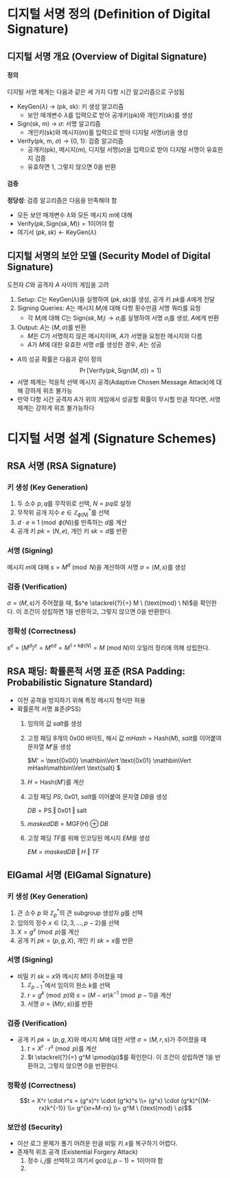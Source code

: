 # 디지털 서명 정의 (Definition of Digital Signature)
## 디지털 서명 개요 (Overview of Digital Signature)

#### 정의
디지털 서명 체계는 다음과 같은 세 가지 다항 시간 알고리즘으로 구성됨
- KeyGen($\lambda$) $\rightarrow$ (pk, sk): 키 생성 알고리즘
	- 보안 매개변수 $\lambda$를 입력으로 받아 공개키(pk)와 개인키(sk)를 생성
- Sign(sk, m) $\rightarrow$ $\sigma$: 서명 알고리즘
	- 개인키(sk)와 메시지(m)를 입력으로 받아 디지털 서명($\sigma$)을 생성
- Verify(pk, m, $\sigma$) $\rightarrow$ {0, 1}: 검증 알고리즘
	- 공개키(pk), 메시지(m), 디지털 서명($\sigma$)을 입력으로 받아 디지털 서명이 유효한지 검증
	- 유효하면 1, 그렇지 않으면 0을 반환

#### 검증
**정당성**: 검증 알고리즘은 다음을 만족해야 함
- 모든 보안 매개변수 $\lambda$와 모든 메시지 $m$에 대해
- $\text{Verify}(pk, \text{Sign}(sk, M)) = 1$이어야 함
- 여기서 $(pk, sk) \leftarrow \text{KeyGen}(\lambda)$

## 디지털 서명의 보안 모델 (Security Model of Digital Signature)
도전자 $C$와 공격자 $A$ 사이의 게임을 고려
1. Setup: $C$는 KeyGen($\lambda$)을 실행하여 $(pk, sk)$를 생성, 공개 키 $pk$를 $A$에게 전달
2. Signing Queries: $A$는 메시지 $M_i$에 대해 다항 횟수만큼 서명 쿼리를 요청
	- 각 $M_i$에 대해 $C$는 $\text{Sign}(sk, M_i) → \sigma_i$를 실행하여 서명 $\sigma_i$를 생성, $A$에게 반환
3. Output: $A$는 $(M, \sigma)$를 반환
	- $M$은 $C$가 서명하지 않은 메시지이며, $A$가 서명을 요청한 메시지와 다름
	- $A$가 $M$에 대한 유효한 서명 $\sigma$를 생성한 경우, $A$는 성공

- $A$의 성공 확률은 다음과 같이 정의
$$\Pr[\text{Verify}(pk, \text{Sign}(M, \sigma)) = 1]$$
- 서명 체계는 적응적 선택 메시지 공격(Adaptive Chosen Message Attack)에 대해 강하게 위조 불가능
- 만약 다항 시간 공격자 $A$가 위의 게임에서 성공할 확률이 무시할 만큼 작다면, 서명 체계는 강하게 위조 불가능하다

# 디지털 서명 설계 (Signature Schemes)
## RSA 서명 (RSA Signature)
### 키 생성 (Key Generation)
1. 두 소수 $p, q$를 무작위로 선택, $N = pq$로 설정
2. 무작위 공개 지수 $e \in \mathbb{Z}^*_{\phi(N)}$를 선택
3. $d \cdot e \equiv 1 \pmod{\phi(N)}$를 만족하는 $d$를 계산
4. 공개 키 $pk = (N, e)$, 개인 키 $sk = d$를 반환

### 서명 (Signing)
메시지 $m$에 대해 $s = M^d \pmod{N}$을 계산하여 서명 $\sigma =(M, s)$를 생성

### 검증 (Verification)
$\sigma = (M, s)$가 주어졌을 때, $s^e \stackrel{?}{=} M \ (\text{mod} \ N)$을 확인한다. 이 조건이 성립하면 1을 반환하고, 그렇지 않으면 0을 반환한다.

### 정확성 (Correctness)
$s^e = (M^d)^e = M^{ed} = M^{1 + k\phi(N)} = M \ (\text{mod} \ N)$이 오일러 정리에 의해 성립한다.

## RSA 패딩: 확률론적 서명 표준 (RSA Padding: Probabilistic Signature Standard)
- 이전 공격을 방지하기 위해 특정 메시지 형식만 허용
- 확률론적 서명 표준(PSS)
	1. 임의의 값 $salt$를 생성
	2. 고정 패딩 8개의 0x00 바이트, 해시 값 $mHash = \text{Hash}(M)$, $salt$를 이어붙여 문자열 $M'$을 생성
	
		$M' = \text{0x00} \mathbin\Vert \text{0x01} \mathbin\Vert mHash\mathbin\Vert \text{salt} $
	4. $H = \text{Hash}(M')$를 계산
	5. 고정 패딩 $PS$, $0x01$, $salt$를 이어붙여 문자열 $DB$을 생성
		
		$DB = \text{PS} \mathbin\Vert \text{0x01} \mathbin\Vert \text{salt}$
	7. $maskedDB = \text{MGF}(H) \oplus DB$
	8. 고정 패딩 $TF$를 위해 인코딩된 메시지 $EM$을 생성
		
		$EM = maskedDB \mathbin\Vert H\mathbin\Vert TF$

## ElGamal 서명 (ElGamal Signature)
### 키 생성 (Key Generation)
1. 큰 소수 $p$ 와 $\mathbb{Z}_p^*$의 큰 subgroup 생성자 $g$를 선택
2. 임의의 정수 $x \in \{2, 3, \ldots, p-2\}$를 선택
3. $X = g^x \pmod{p}$를 계산
4. 공개 키 $pk = (p, g, X)$, 개인 키 $sk = x$를 반환

### 서명 (Signing)
- 비밀 키 $sk = x$와 메시지 $M$이 주어졌을 때
	1. $\mathbb{Z}_{p-1}^*$에서 임의의 원소 $k$를 선택
	2. $r = g^k \pmod{p}$와 $s = (M - xr)k^{-1} \pmod{p-1}$을 계산
	3. 서명 $\sigma = (M(r, s))$를 반환

### 검증 (Verification)
- 공개 키 $pk = (p, g, X)$와 메시지 $M$에 대한 서명 $\sigma = (M, r, s)$가 주어졌을 때
	1. $t = X^r \cdot r^s \pmod{p}$를 계산
	2. $t \stackrel{?}{=} g^M \pmod{p}$를 확인한다. 이 조건이 성립하면 1을 반환하고, 그렇지 않으면 0을 반환한다.

### 정확성 (Correctness)
$$t = X^r \cdot r^s = (g^x)^r \cdot (g^k)^s \\= (g^x) \cdot (g^k)^{(M-rx)k^{-1}} \\= g^{xr+M-rx} \\= g^M \ (\text{mod} \ p)$$

### 보안성 (Security)
- 이산 로그 문제가 풀기 어려운 만큼 비밀 키 $x$를 복구하기 어렵다.
- 존재적 위조 공격 (Existential Forgery Attack)
	1. 정수 $i, j$를 선택하고 여기서 $\gcd(j, p-1) = 1$이어야 함
	2. 